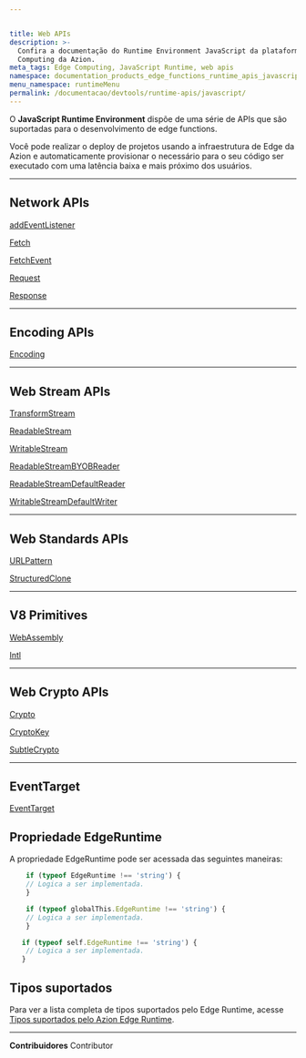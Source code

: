 ```yaml
---


title: Web APIs
description: >-
  Confira a documentação do Runtime Environment JavaScript da plataforma de Edge
  Computing da Azion.
meta_tags: Edge Computing, JavaScript Runtime, web apis
namespace: documentation_products_edge_functions_runtime_apis_javascript
menu_namespace: runtimeMenu
permalink: /documentacao/devtools/runtime-apis/javascript/
---
```


O **JavaScript Runtime Environment** dispõe de uma série de APIs que são suportadas para o desenvolvimento de edge functions.

Você pode realizar o deploy de projetos usando a infraestrutura de Edge da Azion e automaticamente provisionar o necessário para o seu código ser executado com uma latência baixa e mais próximo dos usuários.

---

## Network APIs

[addEventListener](/pt-br/documentacao/produtos/edge-application/edge-functions/runtime-apis/javascript/add-eventlistener/)

[Fetch](/pt-br/documentacao/produtos/edge-application/edge-functions/runtime-apis/javascript/fetch/)

[FetchEvent](/pt-br/documentacao/produtos/edge-application/edge-functions/runtime-apis/javascript/fetch-event/)

[Request](/pt-br/documentacao/produtos/edge-application/edge-functions/runtime-apis/javascript/request/)

[Response](/pt-br/documentacao/produtos/edge-application/edge-functions/runtime-apis/javascript/response/)

---

## Encoding APIs

[Encoding](/pt-br/documentacao/produtos/edge-application/edge-functions/runtime-apis/javascript/encoding/)

---

## Web Stream APIs

[TransformStream](/pt-br/documentacao/produtos/edge-application/edge-functions/runtime-apis/javascript/transform-stream/)

[ReadableStream](/pt-br/documentacao/produtos/edge-application/edge-functions/runtime-apis/javascript/readable-stream/)

[WritableStream](/pt-br/documentacao/produtos/edge-application/edge-functions/runtime-apis/javascript/writable-stream/)

[ReadableStreamBYOBReader](/pt-br/documentacao/produtos/edge-application/edge-functions/runtime-apis/javascript/readable-byob-reader/)

[ReadableStreamDefaultReader](/pt-br/documentacao/produtos/edge-application/edge-functions/runtime-apis/javascript/readable-default-reader/)

[WritableStreamDefaultWriter](/pt-br/documentacao/produtos/edge-application/edge-functions/runtime-apis/javascript/stream-default-writer/)

---

## Web Standards APIs

[URLPattern](/pt-br/documentacao/produtos/edge-application/edge-functions/runtime-apis/javascript/url-pattern/)

[StructuredClone](/pt-br/documentacao/produtos/edge-application/edge-functions/runtime-apis/javascript/structured-clone/)

---

## V8 Primitives

[WebAssembly](/pt-br/documentacao/produtos/edge-application/edge-functions/runtime-apis/javascript/webassembly/)

[Intl](/pt-br/documentacao/produtos/edge-application/edge-functions/runtime-apis/javascript/intl/)

---

## Web Crypto APIs

[Crypto](/pt-br/documentacao/produtos/edge-application/edge-functions/runtime-apis/javascript/crypto/)

[CryptoKey](/pt-br/documentacao/produtos/edge-application/edge-functions/runtime-apis/javascript/crypto-key/)

[SubtleCrypto](/pt-br/documentacao/produtos/edge-application/edge-functions/runtime-apis/javascript/subtle-crypto/)

---

## EventTarget

[EventTarget](/pt-br/documentacao/produtos/edge-application/edge-functions/runtime-apis/javascript/event-target/)

## Propriedade EdgeRuntime

A propriedade EdgeRuntime pode ser acessada das seguintes maneiras:

```js
    if (typeof EdgeRuntime !== 'string') {
    // Logica a ser implementada.
    }
```

```js
    if (typeof globalThis.EdgeRuntime !== 'string') {
    // Logica a ser implementada.
    }
```

```js
   if (typeof self.EdgeRuntime !== 'string') {
    // Logica a ser implementada.
   }
```

## Tipos suportados

Para ver a lista completa de tipos suportados pelo Edge Runtime, acesse [Tipos suportados pelo Azion Edge Runtime](/pt-br/documentacao/produtos/edge-application/edge-functions/runtime-apis/javascript/tipos-suportados/).





---


**Contribuidores** <ContributorList>Contributor</ContributorList>
